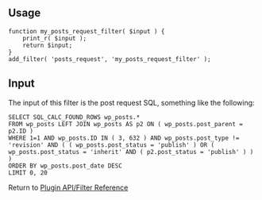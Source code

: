 == Usage ==

<pre>
function my_posts_request_filter( $input ) {
	print_r( $input );
	return $input;
}
add_filter( 'posts_request', 'my_posts_request_filter' );
</pre>

== Input ==

The input of this filter is the post request SQL, something like the following: 
<pre>
SELECT SQL_CALC_FOUND_ROWS wp_posts.* 
FROM wp_posts LEFT JOIN wp_posts AS p2 ON ( wp_posts.post_parent = p2.ID ) 
WHERE 1=1 AND wp_posts.ID IN ( 3, 632 ) AND wp_posts.post_type != 'revision' AND ( ( wp_posts.post_status = 'publish' ) OR ( wp_posts.post_status = 'inherit' AND ( p2.post_status = 'publish' ) ) ) 
ORDER BY wp_posts.post_date DESC 
LIMIT 0, 20
</pre>

Return to [[Plugin API/Filter Reference]]